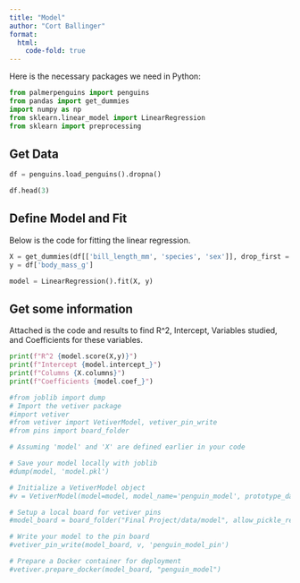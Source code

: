 ```yaml
---
title: "Model"
author: "Cort Ballinger"
format:
  html:
    code-fold: true
---
```


Here is the necessary packages we need in Python:

```python
from palmerpenguins import penguins
from pandas import get_dummies
import numpy as np
from sklearn.linear_model import LinearRegression
from sklearn import preprocessing
```

## Get Data

```python
df = penguins.load_penguins().dropna()

df.head(3)
```

## Define Model and Fit

Below is the code for fitting the linear regression.

```python
X = get_dummies(df[['bill_length_mm', 'species', 'sex']], drop_first = True)
y = df['body_mass_g']

model = LinearRegression().fit(X, y)
```

## Get some information

Attached is the code and results to find R\^2, Intercept, Variables studied, and Coefficients for these variables.

```python
print(f"R^2 {model.score(X,y)}")
print(f"Intercept {model.intercept_}")
print(f"Columns {X.columns}")
print(f"Coefficients {model.coef_}")
```

```python
#from joblib import dump
# Import the vetiver package
#import vetiver
#from vetiver import VetiverModel, vetiver_pin_write
#from pins import board_folder

# Assuming 'model' and 'X' are defined earlier in your code

# Save your model locally with joblib
#dump(model, 'model.pkl')

# Initialize a VetiverModel object
#v = VetiverModel(model=model, model_name='penguin_model', prototype_data=X)

# Setup a local board for vetiver pins
#model_board = board_folder("Final Project/data/model", allow_pickle_read=True)

# Write your model to the pin board
#vetiver_pin_write(model_board, v, 'penguin_model_pin')

# Prepare a Docker container for deployment
#vetiver.prepare_docker(model_board, "penguin_model")

```
